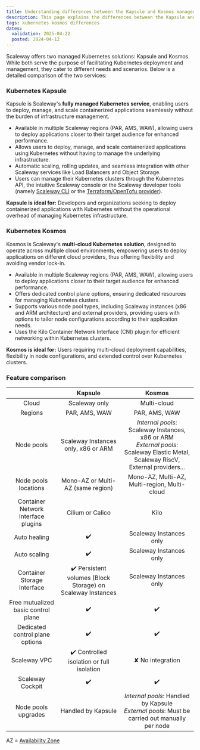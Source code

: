 ```yaml
---
title: Understanding differences between the Kapsule and Kosmos managed Kubernetes services
description: This page explains the differences between the Kapsule and Kosmos managed Kubernetes services
tags: kubernetes kosmos differences
dates:
  validation: 2025-04-22
  posted: 2024-04-12
---
```


Scaleway offers two managed Kubernetes solutions: Kapsule and Kosmos. While both serve the purpose of facilitating Kubernetes deployment and management, they cater to different needs and scenarios.
Below is a detailed comparison of the two services:

### Kubernetes Kapsule

Kapsule is Scaleway's **fully managed Kubernetes service**, enabling users to deploy, manage, and scale containerized applications seamlessly without the burden of infrastructure management.

  - Available in multiple Scaleway regions (PAR, AMS, WAW), allowing users to deploy applications closer to their target audience for enhanced performance.
  - Allows users to deploy, manage, and scale containerized applications using Kubernetes without having to manage the underlying infrastructure.
  - Automatic scaling, rolling updates, and seamless integration with other Scaleway services like Load Balancers and Object Storage.
  - Users can manage their Kubernetes clusters through the Kubernetes API, the intuitive Scaleway console or the Scaleway developer tools (namely [Scaleway CLI](/scaleway-cli/quickstart/) or the [Terraform/OpenTofu provider](/terraform/quickstart/)).

**Kapsule is ideal for:** Developers and organizations seeking to deploy containerized applications with Kubernetes without the operational overhead of managing Kubernetes infrastructure.

### Kubernetes Kosmos

Kosmos is Scaleway's **multi-cloud Kubernetes solution**, designed to operate across multiple cloud environments, empowering users to deploy applications on different cloud providers, thus offering flexibility and avoiding vendor lock-in.

  - Available in multiple Scaleway regions (PAR, AMS, WAW), allowing users to deploy applications closer to their target audience for enhanced performance.
  - Offers dedicated control plane options, ensuring dedicated resources for managing Kubernetes clusters.
  - Supports various node pool types, including Scaleway instances (x86 and ARM architecture) and external providers, providing users with options to tailor node configurations according to their application needs.
  - Uses the Kilo Container Network Interface (CNI) plugin for efficient networking within Kubernetes clusters.

**Kosmos is ideal for:** Users requiring multi-cloud deployment capabilities, flexibility in node configurations, and extended control over Kubernetes clusters.

### Feature comparison

|                                     |                           Kapsule                          |                                                    Kosmos                                                   |
|:-----------------------------------:|:----------------------------------------------------------:|:-----------------------------------------------------------------------------------------------------------:|
| Cloud                               | Scaleway only                                              | Multi-cloud                                                                                                 |
| Regions                             | PAR, AMS, WAW                                              | PAR, AMS, WAW                                                                                                |
| Node pools                          | Scaleway Instances only, x86 or ARM                        | *Internal pools*: Scaleway Instances, x86 or ARM<br />*External pools*:  Scaleway Elastic Metal, Scaleway RiscV, External providers... |
| Node pools locations                | Mono-AZ or Multi-AZ (same region)                          | Mono-AZ, Multi-AZ, Multi-region, Multi-cloud                                                                |
| Container Network Interface plugins | Cilium or Calico                                           | Kilo                                                                                                        |
| Auto healing                        | ✔️                                                          | Scaleway Instances only                                                                                     |
| Auto scaling                        | ✔️                                                          | Scaleway Instances only                                                                                     |
| Container Storage Interface         | ✔️ Persistent volumes (Block Storage) on Scaleway Instances | Scaleway Instances only                                                                                     |
| Free mutualized basic control plane | ✔️                                                          | ✔️                                                                                                           |
| Dedicated control plane options     | ✔️                                                          | ✔️                                                                                                           |
| Scaleway VPC                        | ✔️ Controlled isolation or full isolation                   | ✘ No integration                                                                                            |
| Scaleway Cockpit                    | ✔️                                                          | ✔️                                                                                                           |
| Node pools upgrades                 | Handled by Kapsule                                          | *Internal pools*: Handled by Kapsule<br />*External pools*: Must be carried out manually per node                                                                       |

AZ = [Availability Zone](/account/reference-content/products-availability/)
